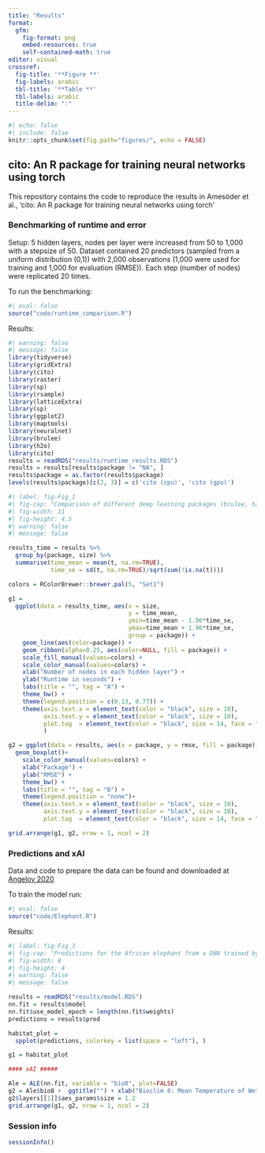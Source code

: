 ```yaml
---
title: "Results"
format:
  gfm:
    fig-format: png
    embed-resources: true
    self-contained-math: true
editor: visual
crossref:
  fig-title: '**Figure **'
  fig-labels: arabic
  tbl-title: '**Table **'
  tbl-labels: arabic
  title-delim: ":"
---
```


```r
#| echo: false
#| include: false
knitr::opts_chunk$set(fig.path="figures/", echo = FALSE)
```

## cito: An R package for training neural networks using torch

This repository contains the code to reproduce the results in Amesöder et al., 'cito: An R package for training neural networks using torch'

### Benchmarking of runtime and error

Setup: 5 hidden layers, nodes per layer were increased from 50 to 1,000 with a stepsize of 50. Dataset contained 20 predictors (sampled from a uniform distribution (0,1)) with 2,000 observations (1,000 were used for training and 1,000 for evaluation (RMSE)). Each step (number of nodes) were replicated 20 times.

To run the benchmarking:

```r
#| eval: false
source("code/runtime_comparison.R")
```

Results:

```r
#| warning: false
#| message: false
library(tidyverse)
library(gridExtra)
library(cito)
library(raster)
library(sp)
library(rsample)
library(latticeExtra)
library(sp)
library(ggplot2)
library(maptools)
library(neuralnet)
library(brulee)
library(h2o)
library(cito)
results = readRDS("results/runtime_results.RDS")
results = results[results$package != "NA", ]
results$package = as.factor(results$package)
levels(results$package)[c(2, 3)] = c('cito (cpu)', 'cito (gpu)')
```

```r
#| label: fig-Fig_1
#| fig-cap: "Comparison of different deep learning packages (brulee, h2o, neuralnet, and cito (CPU and GPU)) on different network sizes on an Intel Xeon 6128 and a Nvidia RTX 2080ti. The networks consist of five equally sized layers (50 to 1000 nodes with a step size of 50) and are trained on a simulated data set with 1000 observations. Panel (A) shows the runtime of the different packages and panel (B) shows the average root mean square error (RMSE) of the models on a holdout of size 1000 observations (RMSE was averaged over different network sizes). Each network was trained 20 times (the dataset was resampled each time)."
#| fig-width: 11
#| fig-height: 4.5
#| warning: false
#| message: false

results_time = results %>% 
  group_by(package, size) %>% 
  summarise(time_mean = mean(t, na.rm=TRUE),
            time_se = sd(t, na.rm=TRUE)/sqrt(sum(!is.na(t))))

colors = RColorBrewer::brewer.pal(5, "Set1")

g1 = 
  ggplot(data = results_time, aes(x = size, 
                                  y = time_mean, 
                                  ymin=time_mean - 1.96*time_se, 
                                  ymax=time_mean + 1.96*time_se,
                                  group = package)) +
    geom_line(aes(color=package)) +
    geom_ribbon(alpha=0.25, aes(color=NULL, fill = package)) + 
    scale_fill_manual(values=colors) +
    scale_color_manual(values=colors) +
    xlab("Number of nodes in each hidden layer") + 
    ylab("Runtime in seconds") +
    labs(title = "", tag = "A") +
    theme_bw() +
    theme(legend.position = c(0.13, 0.77)) +
    theme(axis.text.x = element_text(color = "black", size = 10),
          axis.text.y = element_text(color = "black", size = 10),
          plot.tag  = element_text(color = "black", size = 14, face = "bold")
          )

g2 = ggplot(data = results, aes(x = package, y = rmse, fill = package)) +
  geom_boxplot()+ 
    scale_color_manual(values=colors) +
    xlab("Package") + 
    ylab("RMSE") +
    theme_bw() +
    labs(title = "", tag = "B") +
    theme(legend.position = "none")+
    theme(axis.text.x = element_text(color = "black", size = 10),
          axis.text.y = element_text(color = "black", size = 10),
          plot.tag  = element_text(color = "black", size = 14, face = "bold"))

grid.arrange(g1, g2, nrow = 1, ncol = 2)
```

### Predictions and xAI

Data and code to prepare the data can be found and downloaded at [Angelov 2020](https://doi.org/10.5281/zenodo.4048271)

To train the model run:

```r
#| eval: false
source("code/Elephant.R")
```

Results:

```r
#| label: fig-Fig_3
#| fig-cap: "Predictions for the African elephant from a DNN trained by cito. Panel (A) shows the predicted probability of occurrence of the African elephant. Panel (B) shows the accumulated local effect plot (ALE), i.e. the change of the predicted occurrence probability in response to the Bioclim variable 8 (mean temperature of the wettest quarter)."
#| fig-width: 8
#| fig-height: 4
#| warning: false
#| message: false

results = readRDS("results/model.RDS")
nn.fit = results$model
nn.fit$use_model_epoch = length(nn.fit$weights)
predictions = results$pred

habitat_plot = 
  spplot(predictions, colorkey = list(space = "left"), )

g1 = habitat_plot

#### xAI #####

Ale = ALE(nn.fit, variable = "bio8", plot=FALSE)
g2 = Ale$bio8 +  ggtitle("") + xlab("Bioclim 8: Mean Temperature of Wettest Quarter") + ylab("Change in occurrence probability")+ theme_bw()
g2$layers[[1]]$aes_params$size = 1.2
grid.arrange(g1, g2, nrow = 1, ncol = 2)

```

### Session info

```r
sessionInfo()
```
